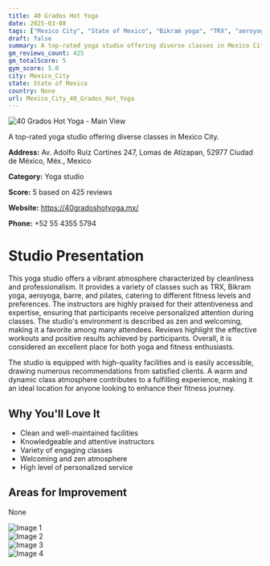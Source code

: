 ```yaml
---
title: 40 Grados Hot Yoga
date: 2025-03-08
tags: ["Mexico City", "State of Mexico", "Bikram yoga", "TRX", "aeroyoga", "cleanliness", "professionalism", "Mexico City"]  
draft: false
summary: A top-rated yoga studio offering diverse classes in Mexico City.
gm_reviews_count: 425
gm_totalScore: 5
gym_score: 5.0
city: Mexico_City
state: State of Mexico
country: None
url: Mexico_City_40_Grados_Hot_Yoga
---
```


<div className="aspect-[16/9] relative my-8">
  <img 
    src="https://lh5.googleusercontent.com/p/AF1QipOFwLDopldwsrD5BS-FyCFeFSYyqx9EXtRQMdP5=w1920-h1080-k-no"
    alt="40 Grados Hot Yoga - Main View"
    className="object-cover absolute inset-0 w-full h-full rounded-lg"
  />
</div>

A top-rated yoga studio offering diverse classes in Mexico City.

**Address:** Av. Adolfo Ruiz Cortines 247, Lomas de Atizapan, 52977 Ciudad de México, Méx., Mexico

**Category:** Yoga studio

**Score:** 5 based on 425 reviews

**Website:** https://40gradoshotyoga.mx/

**Phone:** +52 55 4355 5794

# Studio Presentation

This yoga studio offers a vibrant atmosphere characterized by cleanliness and professionalism. It provides a variety of classes such as TRX, Bikram yoga, aeroyoga, barre, and pilates, catering to different fitness levels and preferences. The instructors are highly praised for their attentiveness and expertise, ensuring that participants receive personalized attention during classes. The studio's environment is described as zen and welcoming, making it a favorite among many attendees. Reviews highlight the effective workouts and positive results achieved by participants. Overall, it is considered an excellent place for both yoga and fitness enthusiasts.

The studio is equipped with high-quality facilities and is easily accessible, drawing numerous recommendations from satisfied clients. A warm and dynamic class atmosphere contributes to a fulfilling experience, making it an ideal location for anyone looking to enhance their fitness journey.

## Why You'll Love It

- Clean and well-maintained facilities
- Knowledgeable and attentive instructors
- Variety of engaging classes
- Welcoming and zen atmosphere
- High level of personalized service

## Areas for Improvement

None

<div className="grid grid-cols-1 xl:grid-cols-2 gap-4 my-8">
<div className="aspect-[4/3] relative"><img src="https://lh3.googleusercontent.com/p/AF1QipMplT_1G141uxwa0JD3PVGPyV2a5-CyZNIPXsYx=w1920-h1080-k-no" alt="Image 1" className="object-cover absolute inset-0 w-full h-full rounded-lg" /></div>
<div className="aspect-[4/3] relative"><img src="https://lh5.googleusercontent.com/p/AF1QipMraFFNmUjwRZxJ7E3bKXPaUULEiVP_V5_hvTAU=w1920-h1080-k-no" alt="Image 2" className="object-cover absolute inset-0 w-full h-full rounded-lg" /></div>
<div className="aspect-[4/3] relative"><img src="https://lh5.googleusercontent.com/p/AF1QipOwDdU9iwqTUL3gR90Z2ZGWxTxSwDrd5gAgd3QY=w1920-h1080-k-no" alt="Image 3" className="object-cover absolute inset-0 w-full h-full rounded-lg" /></div>
<div className="aspect-[4/3] relative"><img src="https://lh5.googleusercontent.com/p/AF1QipOKCs4SSTW6u3iT4QLTFlFSfFjXGdwHBDYVix6j=w1920-h1080-k-no" alt="Image 4" className="object-cover absolute inset-0 w-full h-full rounded-lg" /></div>
</div>